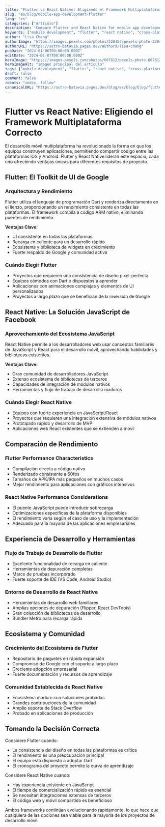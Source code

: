 ```yaml
---
title: "Flutter vs React Native: Eligiendo el Framework Multiplataforma Correcto"
slug: "es/blog/mobile-app-development-flutter"
lang: "es"
categories: ["Artículo"]
description: "Compare Flutter and React Native for mobile app development. Learn about performance, ecosystem, and development experience to make informed decisions."
keywords: ["mobile development", "flutter", "react native", "cross-platform"]
author: "Lisa Chang"
authorImage: "https://images.pexels.com/photos/220453/pexels-photo-220453.jpeg?auto=compress&cs=tinysrgb&w=120&h=120&dpr=1"
authorURL: "https://astro-batavia.pages.dev/authors/lisa-chang"
pubDate: "2024-01-06T00:00:00.000Z"
editDate: "2024-01-07T00:00:00.000Z"
heroImage: "https://images.pexels.com/photos/607812/pexels-photo-607812.jpeg?auto=compress&cs=tinysrgb&w=1260&h=750&dpr=1"
heroImageAlt: "Imagen principal del artículo"
tags: ["mobile development", "flutter", "react native", "cross-platform"]
draft: false
comment: false
robots: "index, follow"
canonicalURL: "https://astro-batavia.pages.dev/blog/es/blog/blog/flutter-vs-react-native"
---
```


# Flutter vs React Native: Eligiendo el Framework Multiplataforma Correcto

El desarrollo móvil multiplataforma ha revolucionado la forma en que los equipos construyen aplicaciones, permitiendo compartir código entre las plataformas iOS y Android. Flutter y React Native lideran este espacio, cada uno ofreciendo ventajas únicas para diferentes requisitos de proyecto.

## Flutter: El Toolkit de UI de Google

### Arquitectura y Rendimiento

Flutter utiliza el lenguaje de programación Dart y renderiza directamente en el lienzo, proporcionando un rendimiento consistente en todas las plataformas. El framework compila a código ARM nativo, eliminando puentes de rendimiento.

**Ventajas Clave:**

- UI consistente en todas las plataformas
- Recarga en caliente para un desarrollo rápido
- Ecosistema y biblioteca de widgets en crecimiento
- Fuerte respaldo de Google y comunidad activa

### Cuándo Elegir Flutter

- Proyectos que requieren una consistencia de diseño pixel-perfecta
- Equipos cómodos con Dart o dispuestos a aprender
- Aplicaciones con animaciones complejas y elementos de UI personalizados
- Proyectos a largo plazo que se benefician de la inversión de Google

## React Native: La Solución JavaScript de Facebook

### Aprovechamiento del Ecosistema JavaScript

React Native permite a los desarrolladores web usar conceptos familiares de JavaScript y React para el desarrollo móvil, aprovechando habilidades y bibliotecas existentes.

**Ventajas Clave:**

- Gran comunidad de desarrolladores JavaScript
- Extenso ecosistema de bibliotecas de terceros
- Capacidades de integración de módulos nativos
- Herramientas y flujo de trabajo de desarrollo maduros

### Cuándo Elegir React Native

- Equipos con fuerte experiencia en JavaScript/React
- Proyectos que requieren una integración extensiva de módulos nativos
- Prototipado rápido y desarrollo de MVP
- Aplicaciones web React existentes que se extienden a móvil

## Comparación de Rendimiento

### Flutter Performance Characteristics

- Compilación directa a código nativo
- Renderizado consistente a 60fps
- Tamaños de APK/IPA más pequeños en muchos casos
- Mejor rendimiento para aplicaciones con gráficos intensivos

### React Native Performance Considerations

- El puente JavaScript puede introducir sobrecarga
- Optimizaciones específicas de la plataforma disponibles
- El rendimiento varía según el caso de uso y la implementación
- Adecuado para la mayoría de las aplicaciones empresariales

## Experiencia de Desarrollo y Herramientas

### Flujo de Trabajo de Desarrollo de Flutter

- Excelente funcionalidad de recarga en caliente
- Herramientas de depuración completas
- Marco de pruebas incorporado
- Fuerte soporte de IDE (VS Code, Android Studio)

### Entorno de Desarrollo de React Native

- Herramientas de desarrollo web familiares
- Amplias opciones de depuración (Flipper, React DevTools)
- Gran colección de bibliotecas de desarrollo
- Bundler Metro para recarga rápida

## Ecosistema y Comunidad

### Crecimiento del Ecosistema de Flutter

- Repositorio de paquetes en rápida expansión
- Compromiso de Google con el soporte a largo plazo
- Creciente adopción empresarial
- Fuerte documentación y recursos de aprendizaje

### Comunidad Establecida de React Native

- Ecosistema maduro con soluciones probadas
- Grandes contribuciones de la comunidad
- Amplio soporte de Stack Overflow
- Probado en aplicaciones de producción

## Tomando la Decisión Correcta

Considere Flutter cuando:

- La consistencia del diseño en todas las plataformas es crítica
- El rendimiento es una preocupación principal
- El equipo está dispuesto a adoptar Dart
- El cronograma del proyecto permite la curva de aprendizaje

Considere React Native cuando:

- Hay experiencia existente en JavaScript
- El tiempo de comercialización rápido es esencial
- Se necesitan integraciones extensas de terceros
- El código web y móvil compartido es beneficioso

Ambos frameworks continúan evolucionando rápidamente, lo que hace que cualquiera de las opciones sea viable para la mayoría de los proyectos de desarrollo móvil.
